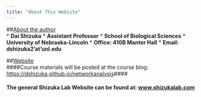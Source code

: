 ```yaml
---
title: "About This Website"
---
```




##<u>About the author</u>  
* **Dai Shizuka**
* **Assistant Professor**
* **School of Biological Sciences**
* **University of Nebraska-Lincoln**
* **Office: 410B Manter Hall**
* **Email: dshizuka2'at'unl.edu** 

    
##<u>Website</u>  
####Course materials will be posted at the course blog: [https://dshizuka.github.io/networkanalysis](https://dshizuka.github.io/networkanalysis)####  

#### The general Shizuka Lab Website can be found at: [www.shizukalab.com](www.shizukalab.com)
    
